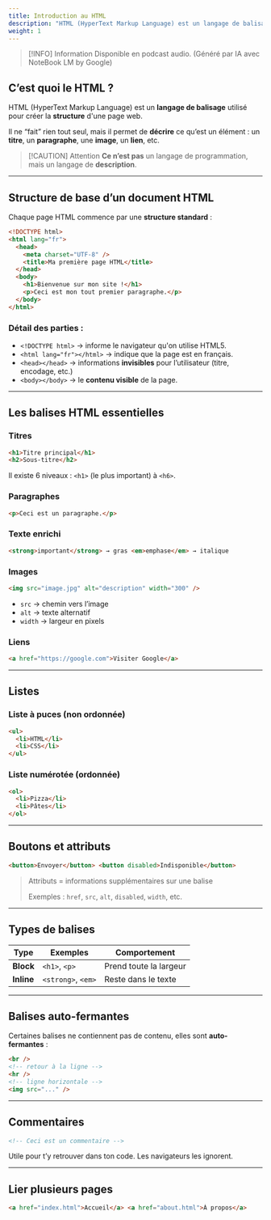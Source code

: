 ```yaml
---
title: Introduction au HTML
description: "HTML (HyperText Markup Language) est un langage de balisage utilisé pour créer la structure d'une page web."
weight: 1
---
```



> [!INFO] Information
> Disponible en podcast audio. (Généré par IA avec NoteBook LM by Google)

<SrtPlayer
  client:only="react"
  audioSrc="/podcasts/marketing/index.m4a"
  srtUrl="/podcasts/marketing/index.srt"
/>

## C’est quoi le HTML ?

HTML (HyperText Markup Language) est un **langage de balisage** utilisé pour créer la **structure** d'une page web.

Il ne “fait” rien tout seul, mais il permet de **décrire** ce qu’est un élément : un **titre**, un **paragraphe**, une **image**, un **lien**, etc.

> [!CAUTION] Attention
> **Ce n’est pas** un langage de programmation, mais un langage de **description**.

---

## Structure de base d’un document HTML

Chaque page HTML commence par une **structure standard** :

```html
<!DOCTYPE html>
<html lang="fr">
  <head>
    <meta charset="UTF-8" />
    <title>Ma première page HTML</title>
  </head>
  <body>
    <h1>Bienvenue sur mon site !</h1>
    <p>Ceci est mon tout premier paragraphe.</p>
  </body>
</html>
```

### Détail des parties :

- `<!DOCTYPE html>` → informe le navigateur qu'on utilise HTML5.
- `<html lang="fr"></html>` → indique que la page est en français.
- `<head></head>` → informations **invisibles** pour l’utilisateur (titre, encodage, etc.)
- `<body></body>` → le **contenu visible** de la page.

---

## Les balises HTML essentielles

### Titres

```html
<h1>Titre principal</h1>
<h2>Sous-titre</h2>
```

Il existe 6 niveaux : `<h1>` (le plus important) à `<h6>`.

### Paragraphes

```html
<p>Ceci est un paragraphe.</p>
```

### Texte enrichi

```html
<strong>important</strong> → gras <em>emphase</em> → italique
```

### Images

```html
<img src="image.jpg" alt="description" width="300" />
```

- `src` → chemin vers l’image
- `alt` → texte alternatif
- `width` → largeur en pixels

### Liens

```html
<a href="https://google.com">Visiter Google</a>
```

---

## Listes

### Liste à puces (non ordonnée)

```html
<ul>
  <li>HTML</li>
  <li>CSS</li>
</ul>
```

### Liste numérotée (ordonnée)

```html
<ol>
  <li>Pizza</li>
  <li>Pâtes</li>
</ol>
```

---

## Boutons et attributs

```html
<button>Envoyer</button> <button disabled>Indisponible</button>
```

> Attributs = informations supplémentaires sur une balise
>
> Exemples : `href`, `src`, `alt`, `disabled`, `width`, etc.

---

## Types de balises

| Type       | Exemples           | Comportement           |
| ---------- | ------------------ | ---------------------- |
| **Block**  | `<h1>`, `<p>`      | Prend toute la largeur |
| **Inline** | `<strong>`, `<em>` | Reste dans le texte    |

---

## Balises auto-fermantes

Certaines balises ne contiennent pas de contenu, elles sont **auto-fermantes** :

```html
<br />
<!-- retour à la ligne -->
<hr />
<!-- ligne horizontale -->
<img src="..." />
```

---

## Commentaires

```html
<!-- Ceci est un commentaire -->
```

Utile pour t’y retrouver dans ton code. Les navigateurs les ignorent.

---

## Lier plusieurs pages

```html
<a href="index.html">Accueil</a> <a href="about.html">À propos</a>
```
